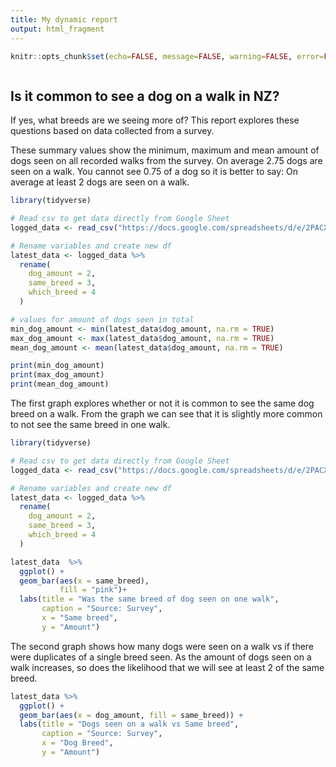 ```yaml
---
title: My dynamic report
output: html_fragment
---
```


```r
knitr::opts_chunk$set(echo=FALSE, message=FALSE, warning=FALSE, error=FALSE)

```

```css

```

## Is it common to see a dog on a walk in NZ?
If yes, what breeds are we seeing more of? This report explores these questions based on data collected from a survey. 


These summary values show the minimum, maximum and mean amount of dogs seen on all recorded walks from the survey. On average 2.75 dogs are seen on a walk. You cannot see 0.75 of a dog so it is better to say: On average at least 2 dogs are seen on a walk.

```r
library(tidyverse)

# Read csv to get data directly from Google Sheet
logged_data <- read_csv("https://docs.google.com/spreadsheets/d/e/2PACX-1vQgk9_5KnvFgJWo0KGoN_xy-OaKYOI86Efby3y83F4zmPjUYIgSY0Fn8s7WEuzYpls7Dlf879Bof_Ey/pub?output=csv")

# Rename variables and create new df
latest_data <- logged_data %>%
  rename(
    dog_amount = 2, 
    same_breed = 3,  
    which_breed = 4   
  )

# values for amount of dogs seen in total
min_dog_amount <- min(latest_data$dog_amount, na.rm = TRUE)
max_dog_amount <- max(latest_data$dog_amount, na.rm = TRUE)
mean_dog_amount <- mean(latest_data$dog_amount, na.rm = TRUE)

print(min_dog_amount)
print(max_dog_amount)
print(mean_dog_amount)
```

The first graph explores whether or not it is common to see the same dog breed on a walk. From the graph we can see that it is slightly more common to not see the same breed in one walk.

```r
library(tidyverse)

# Read csv to get data directly from Google Sheet
logged_data <- read_csv("https://docs.google.com/spreadsheets/d/e/2PACX-1vQgk9_5KnvFgJWo0KGoN_xy-OaKYOI86Efby3y83F4zmPjUYIgSY0Fn8s7WEuzYpls7Dlf879Bof_Ey/pub?output=csv")

# Rename variables and create new df
latest_data <- logged_data %>%
  rename(
    dog_amount = 2, 
    same_breed = 3,  
    which_breed = 4   
  )

latest_data  %>% 
  ggplot() +
  geom_bar(aes(x = same_breed),
           fill = "pink")+
  labs(title = "Was the same breed of dog seen on one walk",
       caption = "Source: Survey",
       x = "Same breed",
       y = "Amount")

```

The second graph shows how many dogs were seen on a walk vs if there were duplicates of a single breed seen. As the amount of dogs seen on a walk increases, so does the likelihood that we will see at least 2 of the same breed. 

```r
latest_data %>% 
  ggplot() +
  geom_bar(aes(x = dog_amount, fill = same_breed)) +
  labs(title = "Dogs seen on a walk vs Same breed",
       caption = "Source: Survey",
       x = "Dog Breed",
       y = "Amount")

```






